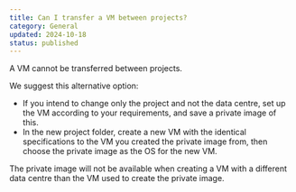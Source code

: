 ```yaml
---
title: Can I transfer a VM between projects?
category: General
updated: 2024-10-18
status: published
---
```


A VM cannot be transferred between projects.

We suggest this alternative option:

* If you intend to change only the project and not the data centre, set up the VM according to your requirements, and save a private image of this.
* In the new project folder, create a new VM with the identical specifications to the VM you created the private image from, then choose the private image as the OS for the new VM.

<Note>
The private image will not be available when creating a VM with a different data centre than the VM used to create the private image.
</Note>
